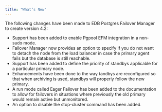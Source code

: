 ```yaml
---
title: "What’s New"
---
```


<div id="whats_new" class="registered_link"></div>

The following changes have been made to EDB Postgres Failover Manager to create version 4.2:

-   Support has been added to enable Pgpool EFM integration in a non-sudo mode.
-   Failover Manager now provides an option to specify if you do not want to detach the node from the load balancer in case the primary agent fails but the database is still reachable.
-   Support has been added to define the priority of standbys applicable for a particular primary node.
-   Enhancements have been done to the way tandbys are reconfigured so that when archiving is used, standbys will properly follow the new primary.
-   A run mode called Eager Failover has been added to the documentation to allow for failovers in situations where previously the old primary would remain active but unmonitored.
-   An option to disable the stop-cluster command has been added.


